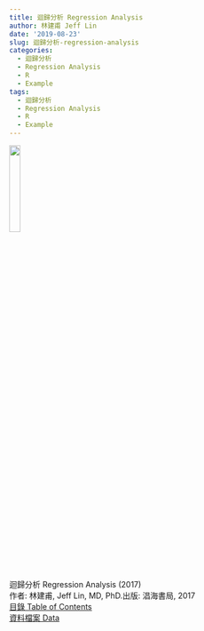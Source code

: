 ```yaml
---
title: 迴歸分析 Regression Analysis
author: 林建甫 Jeff Lin
date: '2019-08-23'
slug: 迴歸分析-regression-analysis
categories:
  - 迴歸分析
  - Regression Analysis
  - R
  - Example
tags:
  - 迴歸分析
  - Regression Analysis
  - R
  - Example
---
```


![](/regression/2017RegressionCover.jpg){width=20%}    
迴歸分析 Regression Analysis (2017)    
作者: 林建甫, Jeff Lin, MD, PhD.出版: 淐海書局, 2017     
[目錄 Table of Contents](/regression/2017RegBookTOC.pdf)    
[資料檔案 Data](/regression/2017RegBookData.rar)    

